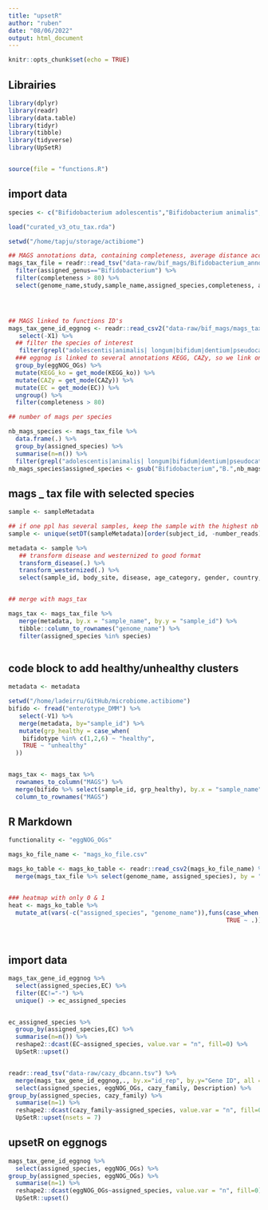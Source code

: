 ```yaml
---
title: "upsetR"
author: "ruben"
date: "08/06/2022"
output: html_document
---
```


```r
knitr::opts_chunk$set(echo = TRUE)
```


## Librairies

```r

library(dplyr)
library(readr)
library(data.table)
library(tidyr)
library(tibble)
library(tidyverse)
library(UpSetR)


source(file = "functions.R")

```

## import data

```r

species <- c("Bifidobacterium adolescentis","Bifidobacterium animalis","Bifidobacterium bifidum","Bifidobacterium catenulatum","Bifidobacterium longum","Bifidobacterium pseudocatenulatum")

load("curated_v3_otu_tax.rda")

setwd("/home/tapju/storage/actibiome")

## MAGS annotations data, containing completeness, average distance according to a reference genome, etc
mags_tax_file = readr::read_tsv("data-raw/bif_mags/Bifidobacterium_annotation/annotations_url_metadata_opendata.tsv") %>%
  filter(assigned_genus=="Bifidobacterium") %>%
  filter(completeness > 80) %>%
  select(genome_name,study,sample_name,assigned_species,completeness, average_distance)




## MAGS linked to functions ID's
mags_tax_gene_id_eggnog <- readr::read_csv2("data-raw/bif_mags/mags_tax_gene_id_eggnog.csv") %>%
   select(-X1) %>%
  ## filter the species of interest
   filter(grepl("adolescentis|animalis| longum|bifidum|dentium|pseudocatenulatum|catenulatum|animalis", assigned_species)) %>%
  ### eggnog is linked to several annotations KEGG, CAZy, so we link only 1 annotations for 1 eggnog
  group_by(eggNOG_OGs) %>%
  mutate(KEGG_ko = get_mode(KEGG_ko)) %>%
  mutate(CAZy = get_mode(CAZy)) %>%
  mutate(EC = get_mode(EC)) %>%
  ungroup() %>%
  filter(completeness > 80)

## number of mags per species

nb_mags_species <- mags_tax_file %>%
  data.frame(.) %>%
  group_by(assigned_species) %>%
  summarise(n=n()) %>%
  filter(grepl("adolescentis|animalis| longum|bifidum|dentium|pseudocatenulatum|catenulatum|animalis", assigned_species))
nb_mags_species$assigned_species <- gsub("Bifidobacterium","B.",nb_mags_species$assigned_species)


```

## mags _ tax file with selected species

```r

sample <- sampleMetadata

## if one ppl has several samples, keep the sample with the highest nb of reads
sample <- unique(setDT(sampleMetadata)[order(subject_id, -number_reads)], by = "subject_id")

metadata <- sample %>%
   ## transform disease and westernized to good format
   transform_disease(.) %>%
   transform_westernized(.) %>%
   select(sample_id, body_site, disease, age_category, gender, country, westernized, BMI, antibiotics_current_use)


## merge with mags_tax

mags_tax <- mags_tax_file %>%
   merge(metadata, by.x = "sample_name", by.y = "sample_id") %>%
   tibble::column_to_rownames("genome_name") %>%
   filter(assigned_species %in% species)
  

```


## code block to add healthy/unhealthy clusters

```r
metadata <- metadata

setwd("/home/ladeirru/GitHub/microbiome.actibiome")
bifido <- fread("enterotype_DMM") %>%
   select(-V1) %>%
   merge(metadata, by="sample_id") %>%
   mutate(grp_healthy = case_when(
    bifidotype %in% c(1,2,6) ~ "healthy",
    TRUE ~ "unhealthy"
  )) 


mags_tax <- mags_tax %>%
  rownames_to_column("MAGS") %>%
  merge(bifido %>% select(sample_id, grp_healthy), by.x = "sample_name", by.y="sample_id") %>%
  column_to_rownames("MAGS")

```

## R Markdown

```r

functionality <- "eggNOG_OGs"

mags_ko_file_name <- "mags_ko_file.csv"

mags_ko_table <- mags_ko_table <- readr::read_csv2(mags_ko_file_name) %>%
  merge(mags_tax_file %>% select(genome_name, assigned_species), by = "genome_name")


### heatmap with only 0 & 1
heat <- mags_ko_table %>%
  mutate_at(vars(-c("assigned_species", "genome_name")),funs(case_when (. > 1 ~ 1,
                                                             TRUE ~ .)))
  
   
```


## import data

```r


mags_tax_gene_id_eggnog %>%
  select(assigned_species,EC) %>%
  filter(EC!="-") %>%
  unique() -> ec_assigned_species


ec_assigned_species %>%
  group_by(assigned_species,EC) %>%
  summarise(n=n()) %>%
  reshape2::dcast(EC~assigned_species, value.var = "n", fill=0) %>%
  UpSetR::upset()


readr::read_tsv("data-raw/cazy_dbcann.tsv") %>%
  merge(mags_tax_gene_id_eggnog,., by.x="id_rep", by.y="Gene ID", all = FALSE) %>%
  select(assigned_species, eggNOG_OGs, cazy_family, Description) %>%
group_by(assigned_species, cazy_family) %>%
  summarise(n=1) %>%
  reshape2::dcast(cazy_family~assigned_species, value.var = "n", fill=0) %>%
  UpSetR::upset(nsets = 7)
```

## upsetR on eggnogs

```r

mags_tax_gene_id_eggnog %>%
  select(assigned_species, eggNOG_OGs) %>%
group_by(assigned_species, eggNOG_OGs) %>%
  summarise(n=1) %>%
  reshape2::dcast(eggNOG_OGs~assigned_species, value.var = "n", fill=0) %>%
  UpSetR::upset()


```


